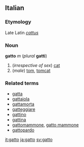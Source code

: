 ==Italian==
===Etymology===
Late Latin ''[[cattus]]''
===Noun===
'''gatto''' ''m'' (''plural'' '''gatti''')

#(''irrespective of sex'') [[cat]]
#(''male'') [[tom]], [[tomcat]]
===Related terms===
*[[gatta]]
*[[gattaiola]]
*[[gattamorta]]
*[[gatteggiare]]
*[[gattino]]
*[[gattina]]
*[[gattomammone]], [[gatto mammone]]
*[[gattopardo]]

[[it:gatto]]
[[ja:gatto]]
[[sv:gatto]]
